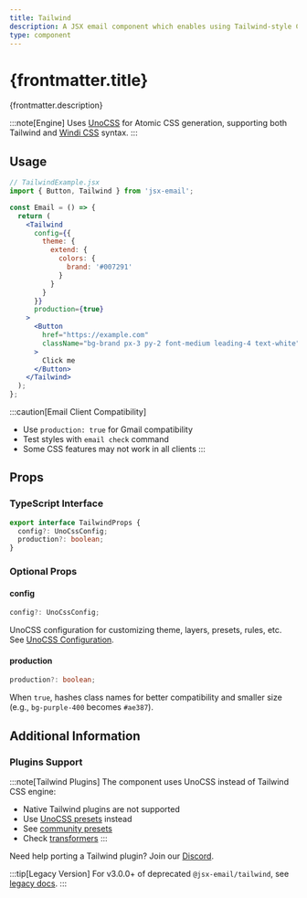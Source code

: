 ```yaml
---
title: Tailwind
description: A JSX email component which enables using Tailwind-style CSS to style emails
type: component
---
```



<h1>{frontmatter.title}</h1>
<p>{frontmatter.description}</p>

:::note[Engine]
Uses [UnoCSS](https://unocss.dev/) for Atomic CSS generation, supporting both Tailwind and [Windi CSS](https://windicss.org/) syntax.
:::

<Install type={frontmatter.type} />

## Usage

```jsx "Tailwind"
// TailwindExample.jsx
import { Button, Tailwind } from 'jsx-email';

const Email = () => {
  return (
    <Tailwind
      config={{
        theme: {
          extend: {
            colors: {
              brand: '#007291'
            }
          }
        }
      }}
      production={true}
    >
      <Button
        href="https://example.com"
        className="bg-brand px-3 py-2 font-medium leading-4 text-white"
      >
        Click me
      </Button>
    </Tailwind>
  );
};
```

:::caution[Email Client Compatibility]

- Use `production: true` for Gmail compatibility
- Test styles with `email check` command
- Some CSS features may not work in all clients
  :::

## Props

### TypeScript Interface

```ts
export interface TailwindProps {
  config?: UnoCssConfig;
  production?: boolean;
}
```

### Optional Props

#### config

```ts
config?: UnoCssConfig;
```

UnoCSS configuration for customizing theme, layers, presets, rules, etc. See [UnoCSS Configuration](https://unocss.dev/config/).

#### production

```ts
production?: boolean;
```

When `true`, hashes class names for better compatibility and smaller size (e.g., `bg-purple-400` becomes `#ae387`).

## Additional Information

### Plugins Support

:::note[Tailwind Plugins]
The component uses UnoCSS instead of Tailwind CSS engine:

- Native Tailwind plugins are not supported
- Use [UnoCSS presets](https://unocss.dev/presets/) instead
- See [community presets](https://unocss.dev/presets/community)
- Check [transformers](https://unocss.dev/transformers/variant-group)
  :::

Need help porting a Tailwind plugin? Join our [Discord](https://discord.gg/FywZN57mTg).

:::tip[Legacy Version]
For v3.0.0+ of deprecated `@jsx-email/tailwind`, see [legacy docs](https://github.com/shellscape/jsx-email/blob/tailwind-v3.0.4/docs/components/tailwind.md).
:::
